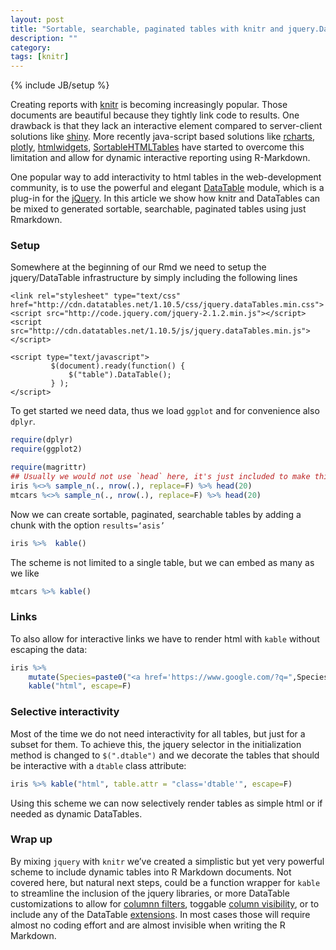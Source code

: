 ```yaml
---
layout: post
title: "Sortable, searchable, paginated tables with knitr and jquery.DataTables"
description: ""
category: 
tags: [knitr]
---
```

{% include JB/setup %}

<link rel="stylesheet" type="text/css" href="http://cdn.datatables.net/1.10.5/css/jquery.dataTables.min.css">
<script type="text/javascript" charset="utf8" src="http://code.jquery.com/jquery-2.1.2.min.js"></script>
<script type="text/javascript" charset="utf8" src="http://cdn.datatables.net/1.10.5/js/jquery.dataTables.min.js"></script>

<script type="text/javascript">
         $(document).ready(function() {
            // alert("test")
             //$("table").DataTable();
             $("table").DataTable();
             //$("#tab_id").DataTable();
             //$(".dtable").DataTable();
         } );
</script>

Creating reports with [knitr](http://yihui.name/knitr/) is becoming increasingly popular. Those documents are beautiful because they tightly link code to results. One drawback is that they lack an interactive element compared to server-client solutions like [shiny](http://shiny.rstudio.com/). More recently java-script based solutions like [rcharts](http://rcharts.io/), [plotly](https://plot.ly/r/), [htmlwidgets](http://www.htmlwidgets.org/), [SortableHTMLTables](http://cran.r-project.org/web/packages/SortableHTMLTables/index.html) have started to overcome this limitation and allow for dynamic interactive reporting using R-Markdown.

One popular way to add interactivity to html tables in the web-development community, is to use the powerful and elegant [DataTable](http://www.datatables.net/) module, which is a plug-in for the [jQuery](http://jquery.com/). In this article we show how knitr and DataTables can be mixed to generated sortable, searchable, paginated tables using just Rmarkdown.

### Setup

Somewhere at the beginning of our Rmd we need to setup the jquery/DataTable infrastructure by simply including the following lines

    <link rel="stylesheet" type="text/css" href="http://cdn.datatables.net/1.10.5/css/jquery.dataTables.min.css">
    <script src="http://code.jquery.com/jquery-2.1.2.min.js"></script>
    <script src="http://cdn.datatables.net/1.10.5/js/jquery.dataTables.min.js"></script>

    <script type="text/javascript">
             $(document).ready(function() {
                 $("table").DataTable();
             } );
    </script>


To get started we need data, thus we load `ggplot` and for convenience also `dplyr`.
```r
require(dplyr)
require(ggplot2)
```

```r
require(magrittr)
## Usually we would not use `head` here, it's just included to make this blog post nicely in blog reader where the java-script is not working correctly.
iris %<>% sample_n(., nrow(.), replace=F) %>% head(20)
mtcars %<>% sample_n(., nrow(.), replace=F) %>% head(20)
```

Now we can create sortable, paginated, searchable tables by adding a chunk with the option <code>results='asis'</code>

```r
iris %>%  kable()
```

The scheme is not limited to a single table, but we can embed as many as we like
```r
mtcars %>% kable()
```

### Links

To also allow for interactive links we have to render html with `kable` without escaping the data:
```r
iris %>%
    mutate(Species=paste0("<a href='https://www.google.com/?q=",Species,"'>",Species,"</a>")) %>%
    kable("html", escape=F)

```

### Selective interactivity

Most of the time we do not need interactivity for all tables, but just for a subset for them. To achieve this, the jquery selector in the initialization method is changed to `$(".dtable")` and we decorate the tables that should be interactive with a `dtable` class attribute:
```r
iris %>% kable("html", table.attr = "class='dtable'", escape=F)
```
Using this scheme we can now selectively render tables as simple html or if needed as dynamic DataTables.


### Wrap up

By mixing `jquery` with `knitr` we've created a simplistic but yet very powerful scheme to include dynamic tables into R Markdown documents. Not covered here, but natural next steps, could be a function wrapper for `kable` to streamline the inclusion of the jquery libraries, or more DataTable customizations to allow for  [columnn filters](http://jquery-datatables-column-filter.googlecode.com/svn/trunk/index.html), toggable [column visibility](https://datatables.net/extensions/colvis/), or to include any of the DataTable [extensions](https://datatables.net/extensions/). In most cases those will require almost no coding effort and are almost invisible when writing the R Markdown.

